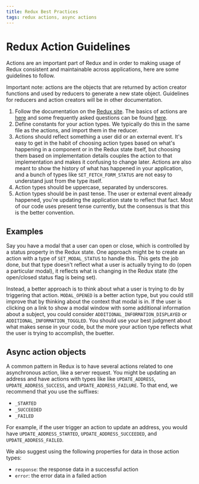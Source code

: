 ```yaml
---
title: Redux Best Practices
tags: redux actions, async actions
---
```


# Redux Action Guidelines

Actions are an important part of Redux and in order to making usage of Redux consistent and maintainable across applications, here are some guidelines to follow.

Important note: actions are the objects that are returned by action creator functions and used by reducers to generate a new state object. Guidelines for reducers and action creators will be in other documentation.

1. Follow the documentation on the [Redux site](https://redux.js.org). The basics of actions are [here](https://redux.js.org/basics/actions) and some frequently asked questions can be found [here](https://redux.js.org/faq/actions).
2. Define constants for your action types. We typically do this in the same file as the actions, and import them in the reducer.
3. Actions should reflect something a user did or an external event. It's easy to get in the habit of choosing action types based on what's happening in a component or in the Redux state itself, but choosing them based on implementation details couples the action to that implementation and makes it confusing to change later. Actions are also meant to show the history of what has happened in your application, and a bunch of types like `SET_FETCH_FORM_STATUS` are not easy to understand just from the type itself.
4. Action types should be uppercase, separated by underscores.
5. Action types should be in past tense. The user or external event already happened, you're updating the application state to reflect that fact. Most of our code uses present tense currently, but the consensus is that this is the better convention.

## Examples

Say you have a modal that a user can open or close, which is controlled by a status property in the Redux state. One approach might be to create an action with a type of `SET_MODAL_STATUS` to handle this. This gets the job done, but that type doesn't reflect what a user is actually trying to do (open a particular modal), it reflects what is changing in the Redux state (the open/closed status flag is being set).

Instead, a better approach is to think about what a user is trying to do by triggering that action. `MODAL_OPENED` is a better action type, but you could still improve that by thinking about the context that modal is in. If the user is clicking on a link to show a modal window with some additional information about a subject, you could consider `ADDITIONAL_INFORMATION_DISPLAYED` or `ADDITIONAL_INFORMATION_TOGGLED`. You should use your best judgment about what makes sense in your code, but the more your action type reflects what the user is trying to accomplish, the buetter.

## Async action objects

A common pattern in Redux is to have several actions related to one asynchronous action, like a server request. You might be updating an address and have actions with types like like `UPDATE_ADDRESS`, `UPDATE_ADDRESS_SUCCESS`, and `UPDATE_ADDRESS_FAILURE`. To that end, we recommend that you use the suffixes:

- `_STARTED`
- `_SUCCEEDED`
- `_FAILED`

For example, if the user trigger an action to update an address, you would have `UPDATE_ADDRESS_STARTED`, `UPDATE_ADDRESS_SUCCEEDED`, and `UPDATE_ADDRESS_FAILED`.

We also suggest using the following properties for data in those action types:

- `response`: the response data in a successful action
- `error`: the error data in a failed action